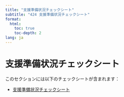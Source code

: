 ```yaml
---
title: "支援準備状況チェックシート"
subtitle: "424 支援準備状況チェックシート"
format: 
  html:
    toc: true
    toc-depth: 2
lang: ja
---
```


# 支援準備状況チェックシート

このセクションには以下のチェックシートが含まれます：

- [支援準備状況チェックシート](支援準備状況チェックシート.qmd)
